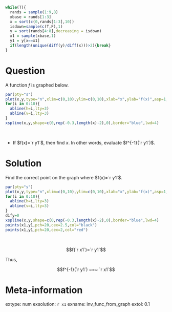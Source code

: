 ```r
while(T){
  rands = sample(1:9,8)
  xbase = rands[1:3]
  x = sort(c(0,rands[1:3],10))
  isdown=sample(c(T,F),1)
  y = sort(rands[4:8],decreasing = isdown)
  x1 = sample(xbase,1)
  y1 = y[x==x1]
  if(length(unique(diff(y)/diff(x)))>2){break}
}
```



Question
========


A function $f$ is graphed below.

```r
par(pty="s")
plot(x,y,type="n",xlim=c(0,10),ylim=c(0,10),xlab="x",ylab="f(x)",asp=1,pch=20,cex=2)
for(i in 0:10){
  abline(h=i,lty=3)
  abline(v=i,lty=3)
}
xspline(x,y,shape=c(0,rep(-0.3,length(x)-2),0),border="blue",lwd=4)
```
\

* If $f(x)=`r y1`$, then find $x$. In other words, evaluate $f^{-1}(`r y1`)$.


Solution
========

Find the correct point on the graph where $f(x)=`r y1`$.

```r
par(pty="s")
plot(x,y,type="n",xlim=c(0,10),ylim=c(0,10),xlab="x",ylab="f(x)",asp=1,pch=20,cex=2)
for(i in 0:10){
  abline(h=i,lty=3)
  abline(v=i,lty=3)
}
dify=0
xspline(x,y,shape=c(0,rep(-0.3,length(x)-2),0),border="blue",lwd=4)
points(x1,y1,pch=20,cex=2.5,col="black")
points(x1,y1,pch=20,cex=2,col="red")
```
\


$$f(`r x1`)=`r y1`$$

Thus,

$$f^{-1}(`r y1`) ~=~ `r x1`$$


Meta-information
============
extype: num
exsolution: `r x1`
exname: inv_func_from_graph
extol: 0.1